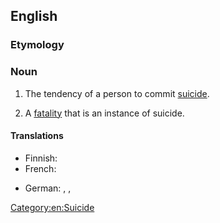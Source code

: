 ==English==

===Etymology===
{{suffix|en|suicidal|ity}}

===Noun===
{{en-noun|~}}

# {{lb|en|uncountable}} The tendency of a person to commit [[suicide]].
# {{lb|en|countable}} A [[fatality]] that is an instance of suicide.

====Translations====
{{trans-top|tendency to commit suicide}}
* Finnish: {{t+|fi|itsetuhoisuus}}
* French: {{t+|fr|suicidalité|f}}
{{trans-mid}}
* German: {{t+|de|Suizidalität|f}}, {{t|de|Selbstmordneigung|f}}, {{t|de|Selbstmordtendenz|f}}
{{trans-bottom}}
[[Category:en:Suicide]]